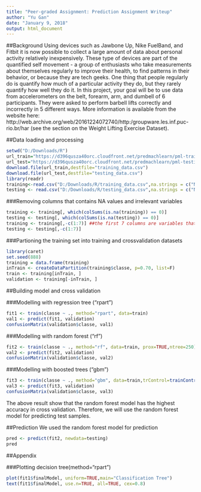 ---
title: "Peer-graded Assignment: Prediction Assignment Writeup"
author: "Yu Gan"
date: "January 9, 2018"
output: html_document
---
##Background
Using devices such as Jawbone Up, Nike FuelBand, and Fitbit it is now possible to collect a large amount of data about personal activity relatively inexpensively. These type of devices are part of the quantified self movement - a group of enthusiasts who take measurements about themselves regularly to improve their health, to find patterns in their behavior, or because they are tech geeks. One thing that people regularly do is quantify how much of a particular activity they do, but they rarely quantify how well they do it. In this project, your goal will be to use data from accelerometers on the belt, forearm, arm, and dumbell of 6 participants. They were asked to perform barbell lifts correctly and incorrectly in 5 different ways. More information is available from the website here: http://web.archive.org/web/20161224072740/http:/groupware.les.inf.puc-rio.br/har (see the section on the Weight Lifting Exercise Dataset).

##Data loading and processing

```{r warning=FALSE,cache=TRUE}
setwd("D:/Downloads/R")
url_train="https://d396qusza40orc.cloudfront.net/predmachlearn/pml-training.csv"
url_test="https://d396qusza40orc.cloudfront.net/predmachlearn/pml-testing.csv"
download.file(url_train,destfile="training_data.csv")
download.file(url_test,destfile="testing_data.csv")
library(readr)
training<-read.csv("D:/Downloads/R/training_data.csv",na.strings = c("NA", "#DIV/0!", ""))
testing <- read.csv("D:/Downloads/R/testing_data.csv",na.strings = c("NA", "#DIV/0!", ""))
```

###Removing columns that contains NA values and irrelevant variables

```{r warning=FALSE,cache=TRUE}
training <- training[, which(colSums(is.na(training)) == 0)] 
testing <- testing[, which(colSums(is.na(testing)) == 0)]
training <- training[,-c(1:7)] ##the first 7 columns are variables that has no relationship with "class"
testing <- testing[,-c(1:7)]
```

###Partioning the training set into training and crossvalidation datasets
```{r warning=FALSE, cache=TRUE}
library(caret)
set.seed(888)
training = data.frame(training)
inTrain <- createDataPartition(training$classe, p=0.70, list=F)
train <- training[inTrain, ]
validation <- training[-inTrain, ]
```

##Building model and cross validation

###Modelling with regression tree ("rpart")
```{r warning=FALSE, cache=TRUE}
fit1 <- train(classe ~ ., method="rpart", data=train)
val1 <- predict(fit1, validation)
confusionMatrix(validation$classe, val1)
```

###Modelling with random forest ("rf")
```{r warning=FALSE, cache=TRUE}
fit2 <- train(classe ~ ., method="rf", data=train, prox=TRUE,ntree=250)
val2 <- predict(fit2, validation)
confusionMatrix(validation$classe, val2)
```

###Modelling with boosted trees ("gbm")
```{r warning=FALSE, cache=TRUE}
fit3 <- train(classe ~ ., method="gbm", data=train,trControl=trainControl(method = "repeatedcv", number = 5, repeats = 1),verbose=FALSE)
val3 <- predict(fit3, validation)
confusionMatrix(validation$classe, val3)
```

The above result show that the random forest model has the highest accuracy in cross validation. Therefore, we will use the random forest model for predicting test samples.

##Prediction
We used the random forest model for prediction
```{r warning=FALSE, cache=TRUE}
pred <- predict(fit2, newdata=testing)
pred
```

##Appendix

###Plotting decision tree(method="rpart")
```{r warning=FALSE, echo=FALSE,cache=TRUE}
plot(fit1$finalModel, uniform=TRUE,main="Classification Tree")
text(fit1$finalModel, use.n=TRUE, all=TRUE, cex=0.8)
```
